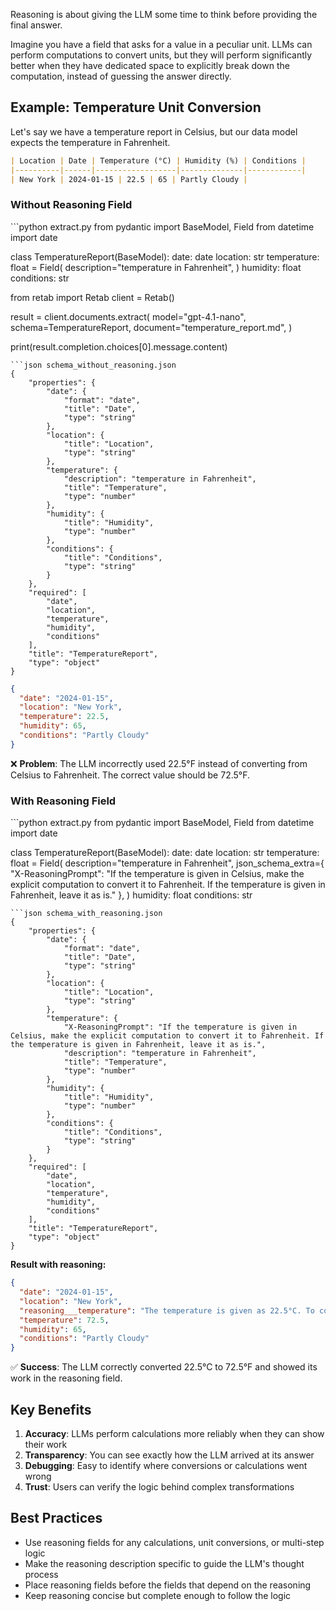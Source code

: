 Reasoning is about giving the LLM some time to think before providing the final answer.

Imagine you have a field that asks for a value in a peculiar unit. LLMs can perform computations to convert units, but they will perform significantly better when they have dedicated space to explicitly break down the computation, instead of guessing the answer directly.

## Example: Temperature Unit Conversion

Let's say we have a temperature report in Celsius, but our data model expects the temperature in Fahrenheit.


```markdown temperature_report.md
| Location | Date | Temperature (°C) | Humidity (%) | Conditions |
|----------|------|------------------|--------------|------------|
| New York | 2024-01-15 | 22.5 | 65 | Partly Cloudy |
```

### Without Reasoning Field

<CodeGroup>
```python extract.py
from pydantic import BaseModel, Field
from datetime import date

class TemperatureReport(BaseModel):
    date: date
    location: str
    temperature: float = Field(
        description="temperature in Fahrenheit",
    )
    humidity: float
    conditions: str

from retab import Retab
client = Retab()

result = client.documents.extract(
    model="gpt-4.1-nano",
    schema=TemperatureReport,
    document="temperature_report.md",
)

print(result.completion.choices[0].message.content)
```
```json schema_without_reasoning.json
{
    "properties": {
        "date": {
            "format": "date",
            "title": "Date",
            "type": "string"
        },
        "location": {
            "title": "Location",
            "type": "string"
        },
        "temperature": {
            "description": "temperature in Fahrenheit",
            "title": "Temperature",
            "type": "number"
        },
        "humidity": {
            "title": "Humidity",
            "type": "number"
        },
        "conditions": {
            "title": "Conditions",
            "type": "string"
        }
    },
    "required": [
        "date",
        "location",
        "temperature",
        "humidity",
        "conditions"
    ],
    "title": "TemperatureReport",
    "type": "object"
}
```
</CodeGroup>

```json result_without_reasoning.json
{
  "date": "2024-01-15",
  "location": "New York", 
  "temperature": 22.5,
  "humidity": 65,
  "conditions": "Partly Cloudy"
}
```

❌ **Problem**: The LLM incorrectly used 22.5°F instead of converting from Celsius to Fahrenheit. The correct value should be 72.5°F.

### With Reasoning Field

<CodeGroup>
```python extract.py
from pydantic import BaseModel, Field
from datetime import date

class TemperatureReport(BaseModel):
    date: date
    location: str
    temperature: float = Field(
        description="temperature in Fahrenheit",
        json_schema_extra={
            "X-ReasoningPrompt": "If the temperature is given in Celsius, make the explicit computation to convert it to Fahrenheit. If the temperature is given in Fahrenheit, leave it as is."
        },
    )
    humidity: float
    conditions: str
```
```json schema_with_reasoning.json
{
    "properties": {
        "date": {
            "format": "date",
            "title": "Date",
            "type": "string"
        },
        "location": {
            "title": "Location",
            "type": "string"
        },
        "temperature": {
            "X-ReasoningPrompt": "If the temperature is given in Celsius, make the explicit computation to convert it to Fahrenheit. If the temperature is given in Fahrenheit, leave it as is.",
            "description": "temperature in Fahrenheit",
            "title": "Temperature",
            "type": "number"
        },
        "humidity": {
            "title": "Humidity",
            "type": "number"
        },
        "conditions": {
            "title": "Conditions",
            "type": "string"
        }
    },
    "required": [
        "date",
        "location",
        "temperature",
        "humidity",
        "conditions"
    ],
    "title": "TemperatureReport",
    "type": "object"
}
```
</CodeGroup>

**Result with reasoning:**
```json result_with_reasoning.json
{
  "date": "2024-01-15",
  "location": "New York",
  "reasoning___temperature": "The temperature is given as 22.5°C. To convert to Fahrenheit: F = (C × 9/5) + 32. So: F = (22.5 × 9/5) + 32 = (22.5 × 1.8) + 32 = 40.5 + 32 = 72.5°F",
  "temperature": 72.5,
  "humidity": 65,
  "conditions": "Partly Cloudy"
}
```

✅ **Success**: The LLM correctly converted 22.5°C to 72.5°F and showed its work in the reasoning field.

## Key Benefits

1. **Accuracy**: LLMs perform calculations more reliably when they can show their work
2. **Transparency**: You can see exactly how the LLM arrived at its answer
3. **Debugging**: Easy to identify where conversions or calculations went wrong
4. **Trust**: Users can verify the logic behind complex transformations

## Best Practices

- Use reasoning fields for any calculations, unit conversions, or multi-step logic
- Make the reasoning description specific to guide the LLM's thought process
- Place reasoning fields before the fields that depend on the reasoning
- Keep reasoning concise but complete enough to follow the logic
